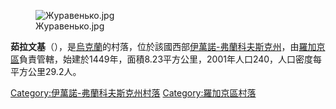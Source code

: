[[Image:Журавенько.jpg|right]]

{{coord|49|14|30|N|24|22|16|E|scale:30000|display=title}}

'''茹拉文基'''（{{lang-uk|Журавеньки}}），是[[烏克蘭|烏克蘭]]的村落，位於該國西部[[伊萬諾-弗蘭科夫斯克州|伊萬諾-弗蘭科夫斯克州]]，由[[羅加京區|羅加京區]]負責管轄，始建於1449年，面積8.23平方公里，2001年人口240，人口密度每平方公里29.2人。

{{DEFAULTSORT:Журавеньки}}
[[Category:伊萬諾-弗蘭科夫斯克州村落|Category:伊萬諾-弗蘭科夫斯克州村落]]
[[Category:羅加京區村落|Category:羅加京區村落]]


{{IvanoFrankivsk-geo-stub}}